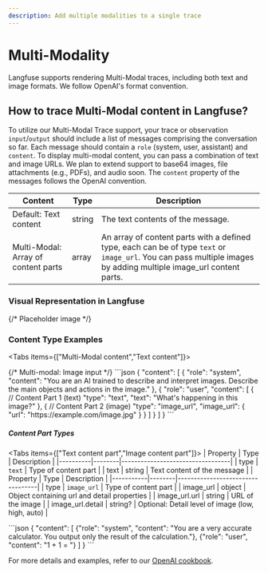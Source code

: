 ```yaml
---
description: Add multiple modalities to a single trace
---
```


# Multi-Modality

Langfuse supports rendering Multi-Modal traces, including both text and image formats. We follow OpenAI's format convention. 

## How to trace Multi-Modal content in Langfuse?

To utilize our Multi-Modal Trace support, your trace or observation `input`/`output` should include a list of messages comprising the conversation so far. Each message should contain a `role` (system, user, assistant) and `content`. To display multi-modal content, you can pass a combination of text and image URLs. We plan to extend support to base64 images, file attachments (e.g., PDFs), and audio soon. The `content` property of the messages follows the OpenAI convention.

| Content             | Type   | Description                                                                 |
|-------------------------|--------|-----------------------------------------------------------------------------|
| Default: Text content            | string | The text contents of the message.                                           |
| Multi-Modal: Array of content parts  | array  | An array of content parts with a defined type, each can be of type `text` or `image_url`. You can pass multiple images by adding multiple image_url content parts. |

### Visual Representation in Langfuse

{/* Placeholder image */}

### Content Type Examples

<Tabs items={["Multi-Modal content","Text content"]}>

<Tab>
{/* Multi-modal: Image input */}
```json
{
  "content": [
    {
      "role": "system",
      "content": "You are an AI trained to describe and interpret images. Describe the main objects and actions in the image."
    },
    {
      "role": "user",
      "content": [
        { // Content Part 1 (text)
          "type": "text",
          "text": "What's happening in this image?"
        },
        { // Content Part 2 (image)
          "type": "image_url",
          "image_url": {
            "url": "https://example.com/image.jpg"
          }
        }
      ]
    }
  ]
}
```

##### Content Part Types

<Tabs items={["Text content part","Image content part"]}>
<Tab>
| Property | Type   | Description                      |
|----------|--------|----------------------------------|
| type     | `text` | Type of content part             |
| text     | string | Text content of the message      |
</Tab>
<Tab>
| Property  | Type   | Description                      |
|-----------|--------|----------------------------------|
| type      | `image_url` | Type of content part             |
| image_url | object | Object containing url and detail properties  |
| image_url.url       | string | URL of the image                 |
| image_url.detail    | string? | Optional: Detail level of image (low, high, auto) |
</Tab>
</Tabs>

</Tab>
<Tab>
```json
{
  "content": [
    {"role": "system", "content": "You are a very accurate calculator. You output only the result of the calculation."},
    {"role": "user", "content": "1 + 1 = "}
  ]
}
```
</Tab>
</Tabs>

For more details and examples, refer to our [OpenAI cookbook](/docs/integrations/openai/python/examples).